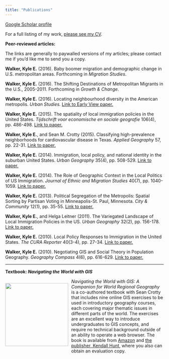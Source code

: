 ```yaml
---
title: "Publications"
---
```


[Google Scholar profile](http://scholar.google.com/citations?user=2P7x0u0AAAAJ&hl=en)

For a full listing of my work, [please see my CV](assets/cv.pdf).  

__Peer-reviewed articles:__

The links are generally to paywalled versions of my articles; please contact me if you'd like me to send you a copy. 

__Walker, Kyle E.__ (2016).  Baby boomer migration and demographic change in U.S. metropolitan areas.  Forthcoming in _Migration Studies_.  

__Walker, Kyle E.__ (2016).  The Shifting Destinations of Metropolitan Migrants in the U.S., 2005-2011.  Forthcoming in _Growth & Change_.  

__Walker, Kyle E.__ (2016).  Locating neighbourhood diversity in the American metropolis.  _Urban Studies._  [Link to Early View paper.](http://usj.sagepub.com/content/early/2016/04/29/0042098016643481.abstract)

__Walker, Kyle E.__ (2015).  The spatiality of local immigration policies in the United States.  _Tijdschrift voor economische en sociale geografie_  106(4), pp. 486-498.  [Link to paper.](http://onlinelibrary.wiley.com/doi/10.1111/tesg.12130/abstract)

__Walker, Kyle E.__, and Sean M. Crotty (2015).  Classifying high-prevalence neighborhoods for cardiovascular disease in Texas.  _Applied Geography_ 57, pp. 22-31.  [Link to paper.](http://www.sciencedirect.com/science/article/pii/S0143622814002665)  

__Walker, Kyle E.__ (2014).  Immigration, local policy, and national identity in the suburban United States. _Urban Geography_ 35(4), pp. 508-529.  [Link to paper.](http://www.tandfonline.com/doi/abs/10.1080/02723638.2014.890423#.VHKpXYvF98E)

__Walker, Kyle E.__ (2014).  The Role of Geographic Context in the Local Politics of US Immigration.  _Journal of Ethnic and Migration Studies_ 40(7), pp. 1040-1059.  [Link to paper.](http://www.tandfonline.com/doi/abs/10.1080/1369183X.2013.831544#.VHKpdYvF98E)

__Walker, Kyle E.__ (2013). Political Segregation of the Metropolis: Spatial Sorting by Partisan Voting in Minneapolis-St. Paul, Minnesota.  _City & Community_ 12(1), pp. 35-55.  [Link to paper.](http://onlinelibrary.wiley.com/doi/10.1111/cico.12003/abstract?deniedAccessCustomisedMessage=&userIsAuthenticated=false)

__Walker, Kyle E.__, and Helga Leitner (2011).  The Variegated Landscape of Local Immigration Policies in the US.    _Urban Geography_ 32(2), pp. 156-178.  [Link to paper.](http://www.tandfonline.com/doi/abs/10.2747/0272-3638.32.2.156#.VHKpmovF98E)

__Walker, Kyle E.__ (2010). Local Policy Responses to Immigration in the United States.  _The CURA Reporter_ 40(3-4), pp. 27-34.  [Link to paper.](http://www.cura.umn.edu/sites/cura.advantagelabs.com/files/publications/40-3%264-Walker.pdf)

__Walker, Kyle E.__ (2010).  Negotiating GIS and Social Theory in Population Geography.  _Geography Compass_ 4(6), pp. 616-629.  [Link to paper.](http://onlinelibrary.wiley.com/doi/10.1111/j.1749-8198.2010.00333.x/abstract?deniedAccessCustomisedMessage=&userIsAuthenticated=false)

---

__Textbook: _Navigating the World with GIS_ __

<div style="float: left; padding-right: 10px;">
  <img src="https://he.kendallhunt.com/sites/default/files/styles/product_details_pop_up_image/public/product/Crotty-Walker_9781465284914.jpg" style="width: 200px">
</div>

_Navigating the World with GIS: A Companion for World Regional Geography_ is a co-authored textbook with Sean Crotty that includes nine online GIS exercises to be used in introductory geography courses, each covering major thematic issues in different parts of the world.  The exercises are an excellent way to introduce undergraduates to GIS concepts, and require no technical background outside of an ability to operate a web browser.  The book is available from [Amazon](http://www.amazon.com/Navigating-World-GIS-Companion-Geography/dp/1465284915) and [the publisher, Kendall Hunt](https://he.kendallhunt.com/product/navigating-world-gis-companion-world-regional-geography), where you also can obtain an evaluation copy.  

